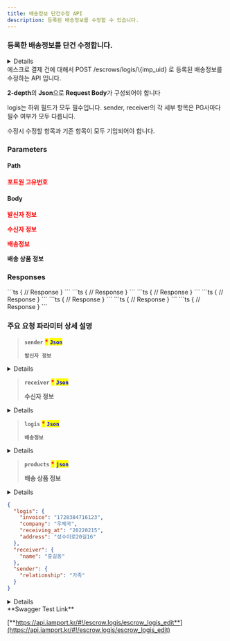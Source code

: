 ```yaml
---
title: 배송정보 단건수정 API
description: 등록된 배송정보를 수정할 수 있습니다.
---
```



### 등록한 배송정보를 단건 수정합니다.

<Details>
<p slot="summary"><strong>지원되는 PG사 확인하기</strong></p>

- KG이니시스
- 키움페이(구 다우, 페이조아)
- KSNET
- 스마트로-신모듈
- 웰컴페이먼츠

</Details>

<Swagger method="put" path="/escrows/logis/{imp_uid}" baseUrl="https://api.iamport.kr" summary="배송정보 단건 수정">
<SwaggerDescription>
에스크로 결제 건에 대해서 POST /escrows/logis/\{imp_uid} 로 등록된 배송정보를 수정하는 API 입니다.

**2-depth**의 **Json**으로 **Request Body**가 구성되어야 합니다

logis는 하위 필드가 모두 필수입니다. sender, receiver의 각 세부 항목은 PG사마다 필수 여부가 모두 다릅니다.

수정시 수정할 항목과 기존 항목이 모두 기입되어야 합니다.

</SwaggerDescription>

### Parameters

#### Path

<SwaggerParameter name="imp_uid" type="String" required="true">
<mark style="color:red;">

**포트원 고유번호**

</mark>

</SwaggerParameter>

#### Body

<SwaggerParameter name="sender" type="json" required="true">
<mark style="color:red;">

**발신자 정보**

</mark>

</SwaggerParameter>
<SwaggerParameter name="receiver" type="json" required="true">
<mark style="color:red;">

**수신자 정보**

</mark>

</SwaggerParameter>
<SwaggerParameter name="logis" type="json" required="true">
<mark style="color:red;">

**배송정보**

</mark>

</SwaggerParameter>
<SwaggerParameter name="products" type="Json" required="false">

**배송 상품 정보**

</SwaggerParameter>

### Responses

<SwaggerResponse status="200: OK" description="성공">
```ts
{
    // Response
}
```

</SwaggerResponse>

<SwaggerResponse status="400: Bad Request" description="필수 파라미터가 누락되거나 (PG사별로 필수 여부가 다를 수 있음), 지원하는 않는 PG사인 경우">
```ts
{
    // Response
}
```

</SwaggerResponse>

<SwaggerResponse status="401: Unauthorized" description="인증 Token이 전달되지 않았거나 유효하지 않은 경우">
```ts
{
    // Response
}
```

</SwaggerResponse>

<SwaggerResponse status="404: Not Found" description="배송정보를 수정할 거래건이 존재하지 않음">
```ts
{
    // Response
}
```

</SwaggerResponse>

<SwaggerResponse status="405: Method Not Allowed" description="POST요청이 아닌 경우">
```ts
{
    // Response
}
```

</SwaggerResponse>

<SwaggerResponse status="409: Conflict" description="해당거래건은 배송정보를 수정할 수 없는 경우">
```ts
{
    // Response
}
```

</SwaggerResponse>

<SwaggerResponse status="500: Internal Server Error" description="배송정보 수정 도중 오류 발생">
```ts
{
    // Response
}
```

</SwaggerResponse>

</Swagger>

### **주요 요청 파라미터 상세 설명**

> **`sender`** <mark style="color:red;">**\***</mark> <mark style="color:blue;">**`Json`**</mark>
>
> **`발신자 정보`**

<Details>
<p slot="summary">EscrowLogisSenderAnnotation</p>

**`name (`** <mark style="color:green;">**`string`**</mark>**`, optional)`**

**보내는분 성함(필수 : KG이니시스, 웰컴페이먼츠)**

**`tel (`** <mark style="color:green;">**`string`**</mark>**`, optional)`**

**보내는분 전화번호(필수 : KG이니시스, 웰컴페이먼츠)**

**`addr (`** <mark style="color:green;">**`string`**</mark>**`, optional)`**

**보내는분 주소(필수 : KG이니시스)**

**`postcode (`** <mark style="color:green;">**`string`**</mark>**`, optional)`**

**보내는분 우편번호(필수 : KG이니시스, 웰컴페이먼츠)**

**`relationship (`** <mark style="color:green;">**`string`**</mark>**`, optional)`**

**보내는분과의 관계(필수 : 키움페이(구 다우, 페이조아), 예: 본인)**

**`formed_address (`** <mark style="color:green;">**`Json`**</mark>**`, optional)`**

**보내는분 주소 (필수 : 스마트로-신모듈, 웰컴페이먼츠 // 스마트로-신모듈, 웰컴페이먼츠의 경우 기존 파라미터인 addr 가 아닌 해당 파라미터를 이용한 주소 설정이 필요합니다. )**

**`address_line_1 (`** <mark style="color:green;">**`string`**</mark>**`, optional)`**

**지번주소 또는 도로명주소**

**`address_line_2 (`** <mark style="color:green;">**`string`**</mark>**`, optional)`**

**상세주소**

</Details>

> **`receiver`** <mark style="color:red;">**\***</mark> <mark style="color:blue;">**`Json`**</mark>
>
> **수신자 정보**

<Details>
<p slot="summary">EscrowLogisReceiverAnnotation</p>

**`name (`** <mark style="color:green;">**`string`**</mark>**`, optional)`**

**받는 분 성함(필수 : KG이니시스, 웰컴페이먼츠)**

**`tel (`** <mark style="color:green;">**`string`**</mark>**`, optional)`**

**받는 분 전화번호(필수 : KG이니시스, 웰컴페이먼츠)**

**`addr (`** <mark style="color:green;">**`string`**</mark>**`, optional)`**

**받는 분 주소(필수 : KG이니시스)**

**`postcode (`** <mark style="color:green;">**`string`**</mark>**`, optional)`**

**받는 분 우편번호(필수 : KG이니시스, 웰컴페이먼츠)**

**`formed_address (`** <mark style="color:green;">**`Json`**</mark>**`, optional)`**

**받는 분 주소 (필수 : 스마트로-신모듈, 웰컴페이먼츠 // 스마트로-신모듈, 웰컴페이먼츠의 경우 기존 파라미터인 addr 가 아닌 해당 파라미터를 이용한 주소 설정이 필요합니다. )**

**`address_line_1 (`** <mark style="color:green;">**`string`**</mark>**`, optional)`**

**지번주소 또는 도로명주소**

**`address_line_2 (`** <mark style="color:green;">**`string`**</mark>**`, optional)`**

**상세주소**

</Details>

> **`logis`** <mark style="color:red;">**\***</mark> <mark style="color:blue;">**`Json`**</mark>
>
> **`배송정보`**

<Details>
<p slot="summary">EscrowLogisInfoAnnotation</p>

**`company (`** <mark style="color:green;">**`string`**</mark>**`)`**

**택배사코드(필수 : 스마트로-신모듈)**

**`invoice (`** <mark style="color:green;">**`string`**</mark>**`)`**

**송장번호(필수 : 스마트로-신모듈)**

**`sent_at (`** <mark style="color:purple;">**`integer`**</mark>**`)`**

**발송일시 (UNIX TIMESTAMP) (필수 : 스마트로-신모듈)**

**`receiving_at (`** <mark style="color:green;">**`string`**</mark>**`, optional)`**

**수령일시(필수: 키움페이(구 다우, 페이조아) / 예: YYYYMMDD)**

**`address (`** <mark style="color:green;">**`string`**</mark>**`, optional)`**

**발송주소(필수: 키움페이(구 다우, 페이조아))**

</Details>

> **`products`** <mark style="color:red;">**\***</mark> <mark style="color:blue;">**`json`**</mark>
>
> **배송 상품 정보**

<Details>
<p slot="summary">EscrowLogisProductsAnnotation</p>

**`id (`** <mark style="color:green;">**`string`**</mark>**`, required)`**

**상품 고유 아이디(필수 : 웰컴페이먼츠)**

**`name (`** <mark style="color:green;">**`string`**</mark>**`, required)`**

**상품 이름(필수 : 웰컴페이먼츠)**

**`code (`** <mark style="color:green;">**`string`**</mark>**`, optional)`**

**상품 코드**

**`amount (`** <mark style="color:green;">**`integer`**</mark>**`, required)`**

**상품 단위 가격(필수 : 웰컴페이먼츠)**

**`currency (`** <mark style="color:green;">**`string`**</mark>**`, optional)`**

**상품의 결제통화 구분코드 (기본값은 KRW입니다)**

**`quantity (`** <mark style="color:green;">**`integer`**</mark>**`, optional)`**

**상품의 수량 (기본값은 1입니다)**

**`tag (`** <mark style="color:green;">**`string`**</mark>**`, optional)`**

**상품의 카테고리**

```json title="JSON" showLineNumbers
{
  "id": "string",
  "name": "string",
  "code": "string",
  "amount": "double",
  "currency": "currency",
  "quantity": "integer",
  "tag" : "string"
}
```

</Details>

```json title="요청 Body Sample"
{
  "logis": {
    "invoice": "1728384716123",
    "company": "우체국",
    "receiving_at": "20220215",
    "address": "성수이로20길16"
  },
  "receiver": {
    "name": "홍길동"
  },
  "sender": {
    "relationship": "가족"
  }
}
```

<Details>
<p slot="summary">Response Model Schema</p>

```json
{
  "code": 0,
  "message": "string",
  "response": {
    "company": "string",
    "invoice": "string",
    "sent_at": 0,
    "applied_at": 0
  }
}
```

</Details>

<Hint style="success">
**Swagger Test Link**

[**https://api.iamport.kr/#!/escrow.logis/escrow_logis_edit**](https://api.iamport.kr/#!/escrow.logis/escrow_logis_edit)

</Hint>
